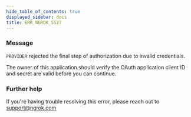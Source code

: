 ```yaml
---
hide_table_of_contents: true
displayed_sidebar: docs
title: ERR_NGROK_5527
---
```


### Message

`PROVIDER` rejected the final step of authorization due to invalid credentials.

The owner of this application should verify the OAuth application client ID and secret are valid before you can continue.

<ErrorDetails />

### Further help

If you're having trouble resolving this error, please reach out to [support@ngrok.com](mailto:support@ngrok.com?subject=Help%20with%20ERR_NGROK_5527)
